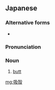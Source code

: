 ==Japanese==
{{ja-kanjitab|す|o1=い|から|k2=がら|r=y|sort=すいがら|yomi=kun}}

===Alternative forms===
* {{l/ja|吸い殻}}

===Pronunciation===
{{ja-pron|すいがら|y=kun}}

===Noun===
{{ja-noun|すいがら}}

# [[butt]] {{gloss|remnant of a smoked cigarette or cigar}}

[[mg:吸殻]]
